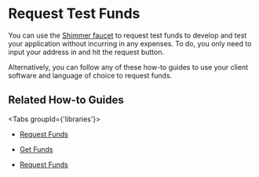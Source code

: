 
# Request Test Funds

You can use the [Shimmer faucet](https://faucet.testnet.shimmer.network/) to request test funds to develop and test your
application without incurring in any expenses. To do, you only need to input your address in and hit the request button.

Alternatively, you can follow any of these how-to guides to use your client software and language of choice to request
funds.

## Related How-to Guides


<Tabs groupId={'libraries'}>
<TabItem value="wallet.rs" label="wallet.rs" >

- [Request Funds](https://wiki.iota.org/shimmer/wallet.rs/how_tos/accounts_and_addresses/request_funds/)

</TabItem>
<TabItem value="iota.rs" label="iota.rs">

- [Get Funds](https://github.com/iotaledger/iota.rs/blob/develop/client/examples/get_funds.rs)

</TabItem>
<TabItem value="iota.js" label="iota.js">

- [Request Funds](https://wiki.iota.org/shimmer/iotajs/tutorials/value-transactions/request-funds-from-the-faucet/)

</TabItem>
</Tabs>
